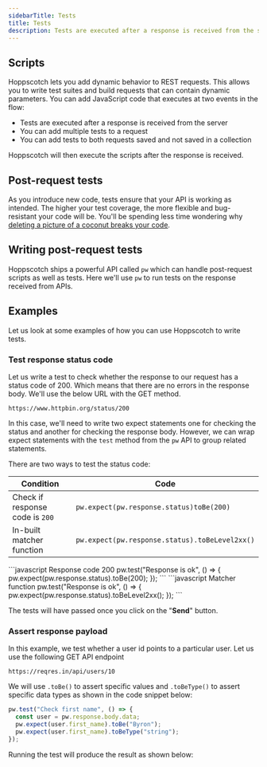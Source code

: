 ```yaml
---
sidebarTitle: Tests
title: Tests
description: Tests are executed after a response is received from the server. You can add multiple tests to a request. You can add tests to both requests saved and not saved in a collection.
---
```


## Scripts

Hoppscotch lets you add dynamic behavior to REST requests. This allows you to write test suites and build requests that can contain dynamic parameters. You can add JavaScript code that executes at two events in the flow:

- Tests are executed after a response is received from the server
- You can add multiple tests to a request
- You can add tests to both requests saved and not saved in a collection

<Tip>Hoppscotch will then execute the scripts after the response is received.</Tip>

## Post-request tests

As you introduce new code, tests ensure that your API is working as intended. The higher your test coverage, the more flexible and bug-resistant your code will be. You'll be spending less time wondering why [deleting a picture of a coconut breaks your code](https://www.thegamer.com/this-coconut-jpg-in-team-fortress-2s-game-files-if-deleted-breaks-the-game-and-no-one-knows-why).

## Writing post-request tests

Hoppscotch ships a powerful API called `pw` which can handle post-request scripts as well as tests. Here we'll use `pw` to run tests on the response received from APIs.

## Examples

Let us look at some examples of how you can use Hoppscotch to write tests.

### Test response status code

Let us write a test to check whether the response to our request has a status code of 200. Which means that there are no errors in the response body. We'll use the below URL with the GET method.

```
https://www.httpbin.org/status/200
```

In this case, we'll need to write two expect statements one for checking the status and another for checking the response body. However, we can wrap expect statements with the `test` method from the `pw` API to group related statements.

There are two ways to test the status code:

| Condition                       | Code                                           |
| ------------------------------- | ---------------------------------------------- |
| Check if response code is `200` | `pw.expect(pw.response.status)toBe(200)`       |
| In-built matcher function       | `pw.expect(pw.response.status).toBeLevel2xx()` |

<CodeGroup>
  ```javascript Response code 200
  pw.test("Response is ok", () => {
    pw.expect(pw.response.status).toBe(200);
  });
  ```
  ```javascript Matcher function
  pw.test("Response is ok", () => {
    pw.expect(pw.response.status).toBeLevel2xx();
  });
  ```
</CodeGroup>

The tests will have passed once you click on the "**Send**" button.

### Assert response payload

In this example, we test whether a user id points to a particular user.
Let us use the following GET API endpoint

```
https://reqres.in/api/users/10
```

We will use `.toBe()` to assert specific values and `.toBeType()` to assert specific data types as shown in the code snippet below:

```javascript
pw.test("Check first name", () => {
  const user = pw.response.body.data;
  pw.expect(user.first_name).toBe("Byron");
  pw.expect(user.first_name).toBeType("string");
});
```

Running the test will produce the result as shown below:
